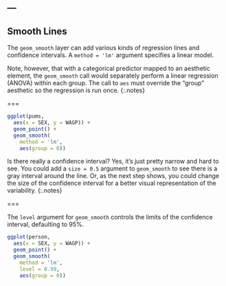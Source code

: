 ---
---

## Smooth Lines

The `geom_smooth` layer can add various kinds of regression lines and
confidence intervals. A `method = 'lm'` argument specifies a linear model.

Note, however, that with a categorical predictor mapped to an aesthetic element,
the `geom_smooth` call would separately perform a linear regression (ANOVA)
within each group. The call to `aes` must override the "group" aesthetic so the
regression is run once.
{:.notes}

===

```r
ggplot(pums,
  aes(x = SEX, y = WAGP)) + 
  geom_point() +
  geom_smooth(
    method = 'lm',
    aes(group = 0))
```

Is there really a confidence interval? Yes, it's just pretty narrow and hard to
see. You could add a `size = 0.5` argument to `geom_smooth` to see there is a
gray interval around the line. Or, as the next step shows, you could change
the size of the confidence interval for a better visual representation of the
variability.
{:.notes}

===

The `level` argument for `geom_smooth` controls the limits of the confidence
interval, defaulting to 95%.

```r
ggplot(person,
  aes(x = SEX, y = WAGP)) + 
  geom_point() +
  geom_smooth(
    method = 'lm',
    level = 0.99,
    aes(group = 0))
```

